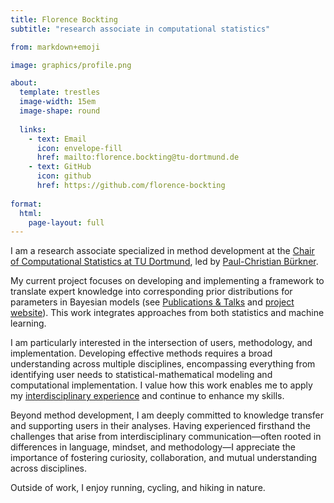 ```yaml
---
title: Florence Bockting
subtitle: "research associate in computational statistics"

from: markdown+emoji

image: graphics/profile.png

about:
  template: trestles
  image-width: 15em
  image-shape: round
  
  links:
    - text: Email
      icon: envelope-fill
      href: mailto:florence.bockting@tu-dortmund.de
    - text: GitHub
      icon: github
      href: https://github.com/florence-bockting
      
format: 
  html:
    page-layout: full
---
```


:::{#hero-heading}

I am a research associate specialized in method development at the [Chair of Computational Statistics at TU Dortmund](https://compstat.statistik.tu-dortmund.de/), led by [Paul-Christian Bürkner](https://paul-buerkner.github.io/). 

My current project focuses on developing and implementing a framework to translate expert knowledge into corresponding prior distributions for parameters in Bayesian models (see [Publications & Talks](pubs.qmd) and [project website](https://florence-bockting.github.io/prior_elicitation/)). This work integrates approaches from both statistics and machine learning.

I am particularly interested in the intersection of users, methodology, and implementation. Developing effective methods requires a broad understanding across multiple disciplines, encompassing everything from identifying user needs to statistical-mathematical modeling and computational implementation. I value how this work enables me to apply my [interdisciplinary experience](about.qmd) and continue to enhance my skills.

Beyond method development, I am deeply committed to knowledge transfer and supporting users in their analyses. Having experienced firsthand the challenges that arise from interdisciplinary communication—often rooted in differences in language, mindset, and methodology—I appreciate the importance of fostering curiosity, collaboration, and mutual understanding across disciplines.

Outside of work, I enjoy running, cycling, and hiking in nature.
:::